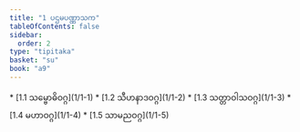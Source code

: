 ```yaml
---
title: "1 ပဌမပဏ္ဏာသက"
tableOfContents: false
sidebar:
  order: 2
type: "tipitaka"
basket: "su"
book: "a9"
---
```



<DynamicBreadcrumb />



<TableOfContents book="a9" section="1">
* [1.1 သမ္ဗောဓိဝဂ္ဂ](1/1-1)
* [1.2 သီဟနာဒဝဂ္ဂ](1/1-2)
* [1.3 သတ္တာဝါသဝဂ္ဂ](1/1-3)
* [1.4 မဟာဝဂ္ဂ](1/1-4)
* [1.5 သာမညဝဂ္ဂ](1/1-5)
</TableOfContents>